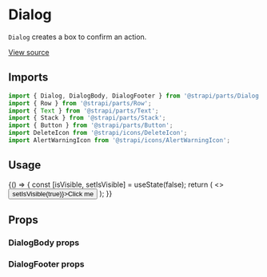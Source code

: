 <!--- Dialog.stories.mdx --->


<Meta title="Design System/Components/Dialog" component={Dialog} />

# Dialog

`Dialog` creates a box to confirm an action.

[View source](https://github.com/strapi/parts/tree/develop/packages/strapi-parts/src/Dialog)

## Imports

```js
import { Dialog, DialogBody, DialogFooter } from '@strapi/parts/Dialog';
import { Row } from '@strapi/parts/Row';
import { Text } from '@strapi/parts/Text';
import { Stack } from '@strapi/parts/Stack';
import { Button } from '@strapi/parts/Button';
import DeleteIcon from '@strapi/icons/DeleteIcon';
import AlertWarningIcon from '@strapi/icons/AlertWarningIcon';
```

## Usage

<Canvas>
  <Story name="base">
    {() => {
      const [isVisible, setIsVisible] = useState(false);
      return (
        <>
          <Button onClick={() => setIsVisible(true)}>Click me</Button>
          <Dialog onClose={() => setIsVisible(false)} title="Confirmation" isOpen={isVisible}>
            <DialogBody icon={<AlertWarningIcon />}>
              <Stack size={2}>
                <Row justifyContent="center">
                  <Text id="confirm-description">Are you sure you want to delete this?</Text>
                </Row>
              </Stack>
            </DialogBody>
            <DialogFooter
              startAction={
                <Button onClick={() => setIsVisible(false)} variant="tertiary">
                  Cancel
                </Button>
              }
              endAction={
                <Button variant="danger-light" startIcon={<DeleteIcon />}>
                  Confirm
                </Button>
              }
            />
          </Dialog>
        </>
      );
    }}
  </Story>
</Canvas>

## Props

<ArgsTable of={Dialog} />

### DialogBody props

<ArgsTable of={DialogBody} />

### DialogFooter props

<ArgsTable of={DialogFooter} />

